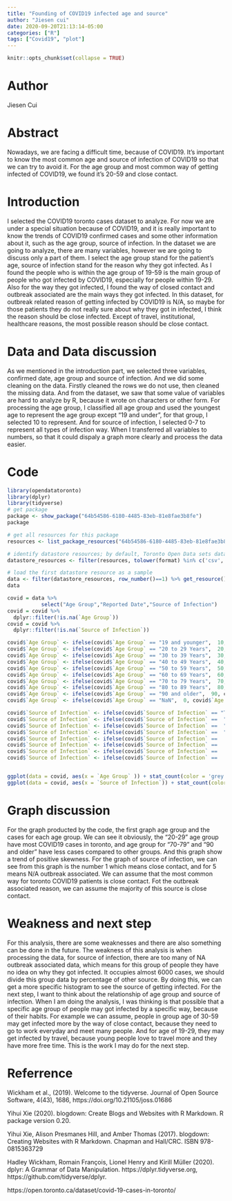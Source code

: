 ```yaml
---
title: "Founding of COVID19 infected age and source"
author: "Jiesen cui"
date: 2020-09-20T21:13:14-05:00
categories: ["R"]
tags: ["Covid19", "plot"]
---
```


```r
knitr::opts_chunk$set(collapse = TRUE)
```
# Author
Jiesen Cui


# Abstract
Nowadays, we are facing a difficult time, because of COVID19. It's important to know the most common age and source of infection of COVID19 so that we can try to avoid it. For the age group and most common way of getting infected of COVID19, we found it's 20-59 and close contact.

# Introduction
I selected the COVID19 toronto cases dataset to analyze. For now we are under a special situation because of COVID19, and it is really important to know the trends of COVID19 confirmed cases and some other information about it, such as the age group, source of infection. In the dataset we are going to analyze, there are many variables, however we are going to discuss only a part of them. I select the age group stand for the patient's age, source of infection stand for the reason why they got infected. As I found the people who is within the age group of 19-59 is the main group of people who got infected by COVID19, especially for people within 19-29. Also for the way they got infected, I found the way of closed contact and outbreak associated are the main ways they got infected. In this dataset, for outbreak related reason of getting infected by COVID19 is N/A, so maybe for those patients they do not really sure about why they got in infected, I think the reason should be close infected. Except of travel, institutional, healthcare reasons, the most possible reason should be close contact.

# Data and Data discussion
As we mentioned in the introduction part, we selected three variables, confirmed date, age group and source of infection. And we did some cleaning on the data. Firstly cleaned the rows we do not use, then cleaned the missing data. And from the dataset, we saw that some value of variables are hard to analyze by R, because it wrote on characters or other form. For processing the age group, I classified all age group and used the youngest age to represent the age group except "19 and under", for that group, I selected 10 to represent. And for source of infection, I selected 0-7 to represent all types of infection way. When I transferred all variables to numbers, so that it could dispaly a graph more clearly and process the data easier.




# Code 

```r

library(opendatatoronto)
library(dplyr)
library(tidyverse)
# get package
package <- show_package("64b54586-6180-4485-83eb-81e8fae3b8fe")
package

# get all resources for this package
resources <- list_package_resources("64b54586-6180-4485-83eb-81e8fae3b8fe")

# identify datastore resources; by default, Toronto Open Data sets datastore resource format to CSV for non-geospatial and GeoJSON for geospatial resources
datastore_resources <- filter(resources, tolower(format) %in% c('csv', 'geojson'))

# load the first datastore resource as a sample
data <- filter(datastore_resources, row_number()==1) %>% get_resource()
data

covid = data %>%
           select("Age Group","Reported Date","Source of Infection")
covid = covid %>% 
  dplyr::filter(!is.na(`Age Group`))
covid = covid %>% 
  dplyr::filter(!is.na(`Source of Infection`))

covid$`Age Group` <- ifelse(covid$`Age Group` == "19 and younger",  10, covid$`Age Group`);
covid$`Age Group` <- ifelse(covid$`Age Group` == "20 to 29 Years",  20, covid$`Age Group`);
covid$`Age Group` <- ifelse(covid$`Age Group` == "30 to 39 Years",  30, covid$`Age Group`);  
covid$`Age Group` <- ifelse(covid$`Age Group` == "40 to 49 Years",  40, covid$`Age Group`);  
covid$`Age Group` <- ifelse(covid$`Age Group` == "50 to 59 Years",  50, covid$`Age Group`);  
covid$`Age Group` <- ifelse(covid$`Age Group` == "60 to 69 Years",  60, covid$`Age Group`); 
covid$`Age Group` <- ifelse(covid$`Age Group` == "70 to 79 Years",  70, covid$`Age Group`);  
covid$`Age Group` <- ifelse(covid$`Age Group` == "80 to 89 Years",  80, covid$`Age Group`); 
covid$`Age Group` <- ifelse(covid$`Age Group` == "90 and older",  90, covid$`Age Group`); 
covid$`Age Group` <- ifelse(covid$`Age Group` == "NaN",  0, covid$`Age Group`); 

covid$`Source of Infection` <- ifelse(covid$`Source of Infection` == "Travel" , 0, covid$`Source of Infection`)
covid$`Source of Infection` <- ifelse(covid$`Source of Infection` ==  "Close contact", 1, covid$`Source of Infection`)
covid$`Source of Infection` <- ifelse(covid$`Source of Infection` ==  "Institutional" , 2, covid$`Source of Infection`)
covid$`Source of Infection` <- ifelse(covid$`Source of Infection` ==  "Healthcare"  , 3, covid$`Source of Infection`)
covid$`Source of Infection` <- ifelse(covid$`Source of Infection` ==   "Community"    , 4, covid$`Source of Infection`)
covid$`Source of Infection` <- ifelse(covid$`Source of Infection` ==   "N/A - Outbreak associated"    , 5, covid$`Source of Infection`)
covid$`Source of Infection` <- ifelse(covid$`Source of Infection` ==    "Unknown/Missing"   , 6, covid$`Source of Infection`)
covid$`Source of Infection` <- ifelse(covid$`Source of Infection` ==     "Pending"   , 7, covid$`Source of Infection`)


ggplot(data = covid, aes(x = `Age Group` )) + stat_count(color = 'grey',fill = 'pink')
ggplot(data = covid, aes(x = `Source of Infection`)) + stat_count(color = 'grey',fill = 'blue')


```

# Graph discussion
For the graph producted by the code, the first graph age group and the cases for each age group. We can see it obviously, the "20-29" age group have most COVID19 cases in toronto, and age group for "70-79" and "90 and older" have less cases compared to other groups. And this graph show a trend of positive skewness. For the graph of source of infection, we can see from this graph is the number 1 which means close contact, and for 5 means N/A outbreak associated. We can assume that the most common way for toronto COVID19 patients is close contact. Fot the outbreak associated reason, we can assume the majority of this source is close contact.

# Weakness and next step
For this analysis, there are some weaknesses and there are also something can be done in the future. The weakness of this analysis is when processing the data, for source of infection, there are too many of NA outbreak associated data, which means for this group of people they have no idea on why they got infected. It occupies almost 6000 cases, we should divide this group data by percentage of other source. By doing this, we can get a more specific histogram to see the source of getting infected. For the next step, I want to think about the relationship of age group and source of infection. When I am doing the analysis, I was thinking is that possible that a specific age group of people may got infected by a specific way, because of their habits. For example we can assume, people in group age of 30-59 may get infected more by the way of close contact, because they need to go to work everyday and meet many people. And for age of 19-29, they may get infected by travel, because young people love to travel more and they have more free time. This is the work I may do for the next step.

# Referrence
Wickham et al., (2019). Welcome to the tidyverse. Journal of Open Source Software, 4(43), 1686,
  https://doi.org/10.21105/joss.01686
  
Yihui Xie (2020). blogdown: Create Blogs and Websites with R Markdown. R package version 0.20.

  Yihui Xie, Alison Presmanes Hill, and Amber Thomas (2017). blogdown: Creating Websites with R
  Markdown. Chapman and Hall/CRC. ISBN 978-0815363729
  
Hadley Wickham, Romain François, Lionel Henry and Kirill Müller (2020). dplyr: A Grammar of Data
  Manipulation. https://dplyr.tidyverse.org, https://github.com/tidyverse/dplyr.

https://open.toronto.ca/dataset/covid-19-cases-in-toronto/


